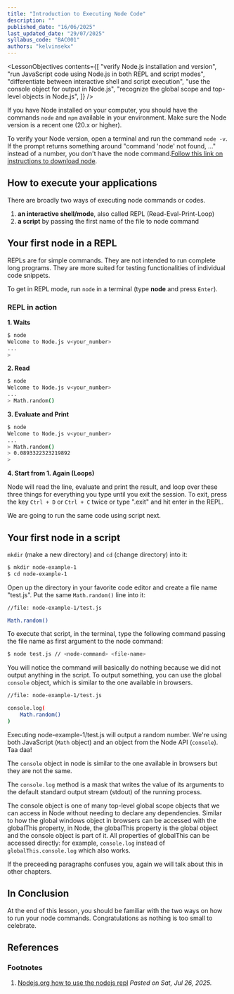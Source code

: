 ```yaml
---
title: "Introduction to Executing Node Code"
description: ""
published_date: "16/06/2025"
last_updated_date: "29/07/2025"
syllabus_code: "BAC001"
authors: "kelvinsekx"
---
```


<LessonObjectives
  contents={[
    "verify Node.js installation and version",
    "run JavaScript code using Node.js in both REPL and script modes",
    "differentiate between interactive shell and script execution",
    "use the console object for output in Node.js",
    "recognize the global scope and top-level objects in Node.js",
  ]}
/>

If you have Node installed on your computer, you should have the commands `node` and `npm` available in your environment. Make sure the Node version is a recent one (20.x or higher).

To verify your Node version, open a terminal and run the command `node -v`. If the prompt returns something around "command 'node' not found, ..." instead of a number, you don't have the node command.[Follow this link on instructions to download node](https://nodejs.org/en/download).

## How to execute your applications

There are broadly two ways of executing node commands or codes.

1. **an interactive shell/mode**, also called REPL (Read-Eval-Print-Loop)
2. **a script** by passing the first name of the file to node command

## Your first node in a REPL

REPLs are for simple commands. They are not intended to run complete long programs. They are more suited for testing functionalities of individual code snippets.

To get in REPL mode, run `node` in a terminal (type **node** and press `Enter`).

### REPL in action

**1. Waits**

```bash
$ node
Welcome to Node.js v<your_number>
...
>
```

**2. Read**

```bash
$ node
Welcome to Node.js v<your_number>
...
> Math.random()
```

**3. Evaluate and Print**

```bash
$ node
Welcome to Node.js v<your_number>
...
> Math.random()
> 0.0893322323219892
>
```

**4. Start from 1. Again (Loops)**

Node will read the line, evaluate and print the result, and loop over these three things for everything you type until you exit the session. To exit, press the key `Ctrl + D` or `Ctrl + C` twice or type ".exit" and hit enter in the REPL.

We are going to run the same code using script next.

## Your first node in a script

`mkdir` (make a new directory) and `cd` (change directory) into it:

```bash
$ mkdir node-example-1
$ cd node-example-1
```

Open up the directory in your favorite code editor and create a file name "test.js". Put the same `Math.random()` line into it:

```bash
//file: node-example-1/test.js

Math.random()
```

To execute that script, in the terminal, type the following command passing the file name as first argument to the node command:

```bash
$ node test.js // <node-command> <file-name>
```

You will notice the command will basically do nothing because we did not output anything in the script. To output something, you can use the global `console` object, which is similar to the one available in browsers.

```bash
//file: node-example-1/test.js

console.log(
    Math.random()
)
```

Executing node-example-1/test.js will output a random number. We're using both JavaScript (`Math` object) and an object from the Node API (`console`). Taa daa!

<LongAside subject="A little diversion to talk `console`">

The `console` object in node is similar to the one available in browsers but they are not the same.

The `console.log` method is a mask that writes the value of its arguments to the default standard output stream (stdout) of the running process.

The console object is one of many top-level global scope objects that we can access in Node without needing to declare any dependencies. Similar to how the global windows object in browsers can be accessed with the globalThis property, in Node, the globalThis property is the global object and the console object is part of it. All properties of globalThis can be accessed directly: for example, `console.log` instead of `globalThis.console.log` which also works.

If the preceeding paragraphs confuses you, again we will talk about this in other chapters.

</LongAside>

## In Conclusion

At the end of this lesson, you should be familiar with the two ways on how to run your node commands. Congratulations as nothing is too small to celebrate.

## References

### Footnotes

1. [Nodejs.org how to use the nodejs repl](https://nodejs.org/en/learn/command-line/how-to-use-the-nodejs-repl) _Pasted on Sat, Jul 26, 2025._
